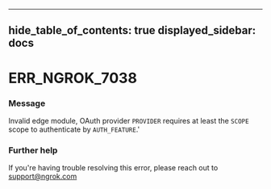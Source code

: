 

---
hide_table_of_contents: true
displayed_sidebar: docs
---


# ERR_NGROK_7038

### Message
Invalid edge module, OAuth provider `PROVIDER` requires at least the `SCOPE` scope to authenticate by `AUTH_FEATURE`.'

<ErrorDetails />



### Further help
If you're having trouble resolving this error, please reach out to [support@ngrok.com](mailto:support@ngrok.com?subject=Help%20with%20ERR_NGROK_7038)

